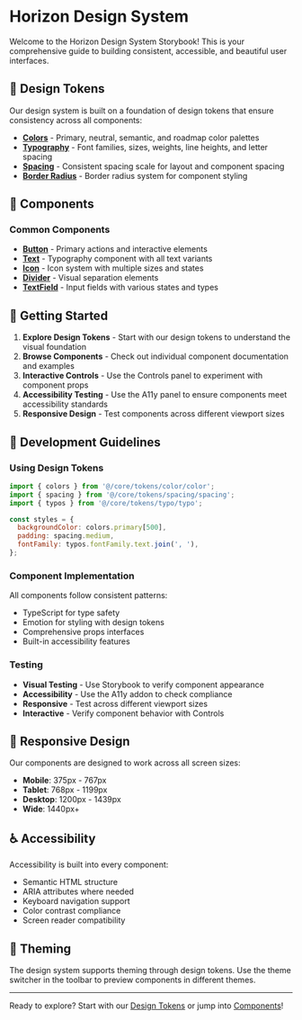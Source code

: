 
<Meta title="Introduction" />

# Horizon Design System

Welcome to the Horizon Design System Storybook! This is your comprehensive guide to building consistent, accessible, and beautiful user interfaces.

## 🎨 Design Tokens

Our design system is built on a foundation of design tokens that ensure consistency across all components:

- **[Colors](/story/design-tokens-colors--color-palette)** - Primary, neutral, semantic, and roadmap color palettes
- **[Typography](/story/design-tokens-typography--font-families)** - Font families, sizes, weights, line heights, and letter spacing
- **[Spacing](/story/design-tokens-spacing--spacing-scale)** - Consistent spacing scale for layout and component spacing
- **[Border Radius](/story/design-tokens-border-radius--radius-scale)** - Border radius system for component styling

## 🧱 Components

### Common Components

- **[Button](/story/common-button--primary)** - Primary actions and interactive elements
- **[Text](/story/common-text--heading-1)** - Typography component with all text variants
- **[Icon](/story/common-icon--small)** - Icon system with multiple sizes and states
- **[Divider](/story/common-divider--horizontal)** - Visual separation elements
- **[TextField](/story/common-textfield--default)** - Input fields with various states and types

## 🎯 Getting Started

1. **Explore Design Tokens** - Start with our design tokens to understand the visual foundation
2. **Browse Components** - Check out individual component documentation and examples
3. **Interactive Controls** - Use the Controls panel to experiment with component props
4. **Accessibility Testing** - Use the A11y panel to ensure components meet accessibility standards
5. **Responsive Design** - Test components across different viewport sizes

## 🔧 Development Guidelines

### Using Design Tokens

```jsx
import { colors } from '@/core/tokens/color/color';
import { spacing } from '@/core/tokens/spacing/spacing';
import { typos } from '@/core/tokens/typo/typo';

const styles = {
  backgroundColor: colors.primary[500],
  padding: spacing.medium,
  fontFamily: typos.fontFamily.text.join(', '),
};
```

### Component Implementation

All components follow consistent patterns:
- TypeScript for type safety
- Emotion for styling with design tokens
- Comprehensive props interfaces
- Built-in accessibility features

### Testing

- **Visual Testing** - Use Storybook to verify component appearance
- **Accessibility** - Use the A11y addon to check compliance
- **Responsive** - Test across different viewport sizes
- **Interactive** - Verify component behavior with Controls

## 📱 Responsive Design

Our components are designed to work across all screen sizes:
- **Mobile**: 375px - 767px
- **Tablet**: 768px - 1199px
- **Desktop**: 1200px - 1439px
- **Wide**: 1440px+

## ♿ Accessibility

Accessibility is built into every component:
- Semantic HTML structure
- ARIA attributes where needed
- Keyboard navigation support
- Color contrast compliance
- Screen reader compatibility

## 🎨 Theming

The design system supports theming through design tokens. Use the theme switcher in the toolbar to preview components in different themes.

---

Ready to explore? Start with our [Design Tokens](/story/design-tokens-colors--color-palette) or jump into [Components](/story/common-button--primary)!